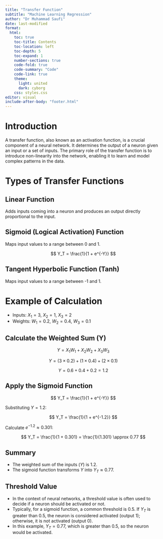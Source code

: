 ```yaml
---
title: "Transfer Function"
subtitle: "Machine Learning Regression"
author: "Dr Muhammad Saufi"
date: last-modified
format: 
  html:
    toc: true
    toc-title: Contents
    toc-location: left
    toc-depth: 5
    toc-expand: 1
    number-sections: true
    code-fold: true
    code-summary: "Code"
    code-link: true
    theme:
      light: united
      dark: cyborg
    css: styles.css
editor: visual
include-after-body: "footer.html"
---
```


# Introduction
A transfer function, also known as an activation function, is a crucial component of a neural network. It determines the output of a neuron given an input or a set of inputs. The primary role of the transfer function is to introduce non-linearity into the network, enabling it to learn and model complex patterns in the data.

# Types of Transfer Functions

## Linear Function
Adds inputs coming into a neuron and produces an output directly proportional to the input.

## Sigmoid (Logical Activation) Function
Maps input values to a range between 0 and 1.

$$
Y_T = \frac{1}{1 + e^{-Y}}
$$

## Tangent Hyperbolic Function (Tanh)
Maps input values to a range between -1 and 1.

# Example of Calculation

- Inputs: $X_1 = 3$, $X_2 = 1$, $X_3 = 2$
- Weights: $W_1 = 0.2$, $W_2 = 0.4$, $W_3 = 0.1$

## Calculate the Weighted Sum (Y)

$$
Y = X_1W_1 + X_2W_2 + X_3W_3
$$

$$
Y = (3 \times 0.2) + (1 \times 0.4) + (2 \times 0.1)
$$

$$
Y = 0.6 + 0.4 + 0.2 = 1.2
$$

## Apply the Sigmoid Function

$$
Y_T = \frac{1}{1 + e^{-Y}}
$$

Substituting $Y = 1.2$:

$$
Y_T = \frac{1}{1 + e^{-1.2}}
$$

Calculate $e^{-1.2} \approx 0.301$:

$$
Y_T = \frac{1}{1 + 0.301} = \frac{1}{1.301} \approx 0.77
$$

## Summary

- The weighted sum of the inputs ($Y$) is 1.2.
- The sigmoid function transforms $Y$ into $Y_T \approx 0.77$.

## Threshold Value

- In the context of neural networks, a threshold value is often used to decide if a neuron should be activated or not.
- Typically, for a sigmoid function, a common threshold is 0.5. If $Y_T$ is greater than 0.5, the neuron is considered activated (output 1); otherwise, it is not activated (output 0).
- In this example, $Y_T = 0.77$, which is greater than 0.5, so the neuron would be activated.
